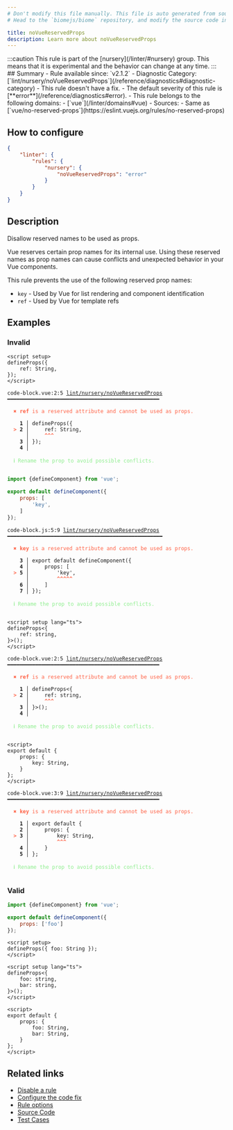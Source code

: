 ```yaml
---
# Don't modify this file manually. This file is auto generated from source, and you will lose your changes next time the website is built.
# Head to the `biomejs/biome` repository, and modify the source code in there.

title: noVueReservedProps
description: Learn more about noVueReservedProps
---
```


<Tabs>
<TabItem label="JavaScript (and super languages)" icon="seti:javascript">
:::caution
This rule is part of the [nursery](/linter/#nursery) group. This means that it is experimental and the behavior can change at any time.
:::
## Summary
- Rule available since: `v2.1.2`
- Diagnostic Category: [`lint/nursery/noVueReservedProps`](/reference/diagnostics#diagnostic-category)
- This rule doesn't have a fix.
- The default severity of this rule is [**error**](/reference/diagnostics#error).
- This rule belongs to the following domains:
  - [`vue`](/linter/domains#vue)
- Sources: 
  - Same as [`vue/no-reserved-props`](https://eslint.vuejs.org/rules/no-reserved-props)

## How to configure
```json title="biome.json"
{
	"linter": {
		"rules": {
			"nursery": {
				"noVueReservedProps": "error"
			}
		}
	}
}

```
## Description
Disallow reserved names to be used as props.

Vue reserves certain prop names for its internal use. Using these reserved names
as prop names can cause conflicts and unexpected behavior in your Vue components.

This rule prevents the use of the following reserved prop names:

- `key` - Used by Vue for list rendering and component identification
- `ref` - Used by Vue for template refs

## Examples

### Invalid

```vue
<script setup>
defineProps({
    ref: String,
});
</script>
```

<pre class="language-text"><code class="language-text">code-block.vue:2:5 <a href="https://biomejs.dev/linter/rules/no-vue-reserved-props">lint/nursery/noVueReservedProps</a> ━━━━━━━━━━━━━━━━━━━━━━━━━━━━━━━━━━━━━━━━━━━━━━━━━<br /><br />  <strong><span style="color: Tomato;">✖</span></strong> <span style="color: Tomato;"><strong>ref</strong></span><span style="color: Tomato;"> is a reserved attribute and cannot be used as props.</span><br />  <br />    <strong>1 │ </strong>defineProps(&#123;<br />  <strong><span style="color: Tomato;">&gt;</span></strong> <strong>2 │ </strong>    ref: String,<br />   <strong>   │ </strong>    <strong><span style="color: Tomato;">^</span></strong><strong><span style="color: Tomato;">^</span></strong><strong><span style="color: Tomato;">^</span></strong><br />    <strong>3 │ </strong>&#125;);<br />    <strong>4 │ </strong><br />  <br />  <strong><span style="color: lightgreen;">ℹ</span></strong> <span style="color: lightgreen;">Rename the prop to avoid possible conflicts.</span><br />  <br /></code></pre>

```js
import {defineComponent} from 'vue';

export default defineComponent({
    props: [
        'key',
    ]
});
```

<pre class="language-text"><code class="language-text">code-block.js:5:9 <a href="https://biomejs.dev/linter/rules/no-vue-reserved-props">lint/nursery/noVueReservedProps</a> ━━━━━━━━━━━━━━━━━━━━━━━━━━━━━━━━━━━━━━━━━━━━━━━━━━<br /><br />  <strong><span style="color: Tomato;">✖</span></strong> <span style="color: Tomato;"><strong>key</strong></span><span style="color: Tomato;"> is a reserved attribute and cannot be used as props.</span><br />  <br />    <strong>3 │ </strong>export default defineComponent(&#123;<br />    <strong>4 │ </strong>    props: [<br />  <strong><span style="color: Tomato;">&gt;</span></strong> <strong>5 │ </strong>        'key',<br />   <strong>   │ </strong>        <strong><span style="color: Tomato;">^</span></strong><strong><span style="color: Tomato;">^</span></strong><strong><span style="color: Tomato;">^</span></strong><strong><span style="color: Tomato;">^</span></strong><strong><span style="color: Tomato;">^</span></strong><br />    <strong>6 │ </strong>    ]<br />    <strong>7 │ </strong>&#125;);<br />  <br />  <strong><span style="color: lightgreen;">ℹ</span></strong> <span style="color: lightgreen;">Rename the prop to avoid possible conflicts.</span><br />  <br /></code></pre>

```vue
<script setup lang="ts">
defineProps<{
    ref: string,
}>();
</script>
```

<pre class="language-text"><code class="language-text">code-block.vue:2:5 <a href="https://biomejs.dev/linter/rules/no-vue-reserved-props">lint/nursery/noVueReservedProps</a> ━━━━━━━━━━━━━━━━━━━━━━━━━━━━━━━━━━━━━━━━━━━━━━━━━<br /><br />  <strong><span style="color: Tomato;">✖</span></strong> <span style="color: Tomato;"><strong>ref</strong></span><span style="color: Tomato;"> is a reserved attribute and cannot be used as props.</span><br />  <br />    <strong>1 │ </strong>defineProps&lt;&#123;<br />  <strong><span style="color: Tomato;">&gt;</span></strong> <strong>2 │ </strong>    ref: string,<br />   <strong>   │ </strong>    <strong><span style="color: Tomato;">^</span></strong><strong><span style="color: Tomato;">^</span></strong><strong><span style="color: Tomato;">^</span></strong><br />    <strong>3 │ </strong>&#125;&gt;();<br />    <strong>4 │ </strong><br />  <br />  <strong><span style="color: lightgreen;">ℹ</span></strong> <span style="color: lightgreen;">Rename the prop to avoid possible conflicts.</span><br />  <br /></code></pre>

```vue
<script>
export default {
    props: {
        key: String,
    }
};
</script>
```

<pre class="language-text"><code class="language-text">code-block.vue:3:9 <a href="https://biomejs.dev/linter/rules/no-vue-reserved-props">lint/nursery/noVueReservedProps</a> ━━━━━━━━━━━━━━━━━━━━━━━━━━━━━━━━━━━━━━━━━━━━━━━━━<br /><br />  <strong><span style="color: Tomato;">✖</span></strong> <span style="color: Tomato;"><strong>key</strong></span><span style="color: Tomato;"> is a reserved attribute and cannot be used as props.</span><br />  <br />    <strong>1 │ </strong>export default &#123;<br />    <strong>2 │ </strong>    props: &#123;<br />  <strong><span style="color: Tomato;">&gt;</span></strong> <strong>3 │ </strong>        key: String,<br />   <strong>   │ </strong>        <strong><span style="color: Tomato;">^</span></strong><strong><span style="color: Tomato;">^</span></strong><strong><span style="color: Tomato;">^</span></strong><br />    <strong>4 │ </strong>    &#125;<br />    <strong>5 │ </strong>&#125;;<br />  <br />  <strong><span style="color: lightgreen;">ℹ</span></strong> <span style="color: lightgreen;">Rename the prop to avoid possible conflicts.</span><br />  <br /></code></pre>

### Valid

```js
import {defineComponent} from 'vue';

export default defineComponent({
    props: ['foo']
});
```

```vue
<script setup>
defineProps({ foo: String });
</script>
```

```vue
<script setup lang="ts">
defineProps<{
    foo: string,
    bar: string,
}>();
</script>
```

```vue
<script>
export default {
    props: {
        foo: String,
        bar: String,
    }
};
</script>
```

## Related links

- [Disable a rule](/linter/#disable-a-rule)
- [Configure the code fix](/linter#configure-the-code-fix)
- [Rule options](/linter/#rule-options)
- [Source Code](https://github.com/biomejs/biome/blob/main/crates/biome_js_analyze/src/lint/nursery/no_vue_reserved_props.rs)
- [Test Cases](https://github.com/biomejs/biome/blob/main/crates/biome_js_analyze/tests/specs/nursery/noVueReservedProps)

</TabItem>
</Tabs>

